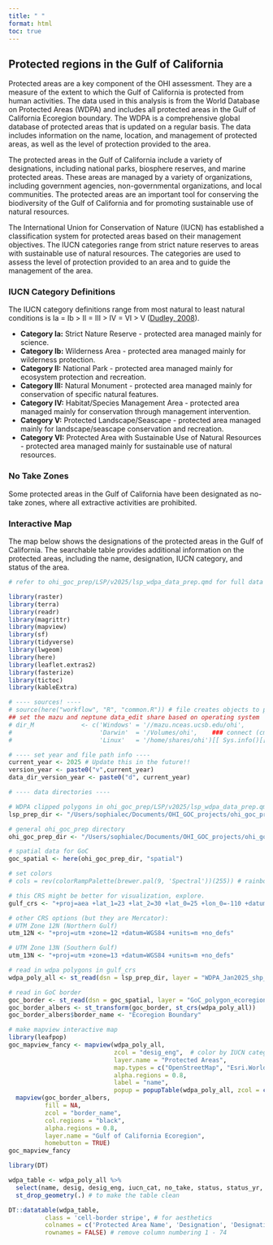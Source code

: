 ```yaml
---
title: " "
format: html
toc: true
---
```


## Protected regions in the Gulf of California

Protected areas are a key component of the OHI assessment. They are a measure of the extent to which the Gulf of California is protected from human activities. The data used in this analysis is from the World Database on Protected Areas (WDPA) and includes all protected areas in the Gulf of California Ecoregion boundary. The WDPA is a comprehensive global database of protected areas that is updated on a regular basis. The data includes information on the name, location, and management of protected areas, as well as the level of protection provided to the area.

The protected areas in the Gulf of California include a variety of designations, including national parks, biosphere reserves, and marine protected areas. These areas are managed by a variety of organizations, including government agencies, non-governmental organizations, and local communities. The protected areas are an important tool for conserving the biodiversity of the Gulf of California and for promoting sustainable use of natural resources.

The International Union for Conservation of Nature (IUCN) has established a classification system for protected areas based on their management objectives. The IUCN categories range from strict nature reserves to areas with sustainable use of natural resources. The categories are used to assess the level of protection provided to an area and to guide the management of the area.

### IUCN Category Definitions

The IUCN category definitions range from most natural to least natural conditions is Ia = Ib > II = III > IV = VI > V ([Dudley, 2008](https://portals.iucn.org/library/sites/library/files/documents/pag-021.pdf)).

- **Category Ia:** Strict Nature Reserve - protected area managed mainly for science.
- **Category Ib:** Wilderness Area - protected area managed mainly for wilderness protection.
- **Category II:** National Park - protected area managed mainly for ecosystem protection and recreation.
- **Category III:** Natural Monument - protected area managed mainly for conservation of specific natural features.
- **Category IV:** Habitat/Species Management Area - protected area managed mainly for conservation through management intervention.
- **Category V:** Protected Landscape/Seascape - protected area managed mainly for landscape/seascape conservation and recreation.
- **Category VI:** Protected Area with Sustainable Use of Natural Resources - protected area managed mainly for sustainable use of natural resources.

### No Take Zones

Some protected areas in the Gulf of California have been designated as no-take zones, where all extractive activities are prohibited.


### Interactive Map 

The map below shows the designations of the protected areas in the Gulf of California. The searchable table provides additional information on the protected areas, including the name, designation, IUCN category, and status of the area. 

```r

# refer to ohi_goc_prep/LSP/v2025/lsp_wdpa_data_prep.qmd for full data prep

library(raster)
library(terra)
library(readr)
library(magrittr)
library(mapview)
library(sf)
library(tidyverse)
library(lwgeom)
library(here)
library(leaflet.extras2)
library(fasterize)
library(tictoc)
library(kableExtra)

# ---- sources! ----
# source(here("workflow", "R", "common.R")) # file creates objects to process data
## set the mazu and neptune data_edit share based on operating system
# dir_M             <- c('Windows' = '//mazu.nceas.ucsb.edu/ohi',
#                        'Darwin'  = '/Volumes/ohi',    ### connect (cmd-K) to smb://mazu/ohi
#                        'Linux'   = '/home/shares/ohi')[[ Sys.info()[['sysname']] ]]

# ---- set year and file path info ----
current_year <- 2025 # Update this in the future!!
version_year <- paste0("v",current_year)
data_dir_version_year <- paste0("d", current_year)

# ---- data directories ----

# WDPA clipped polygons in ohi_goc_prep/LSP/v2025/lsp_wdpa_data_prep.qmd
lsp_prep_dir <- "/Users/sophialec/Documents/OHI_GOC_projects/ohi_goc_prep/LSP/v2025/output"

# general ohi_goc_prep directory
ohi_goc_prep_dir <- "/Users/sophialec/Documents/OHI_GOC_projects/ohi_goc_prep"

# spatial data for GoC
goc_spatial <- here(ohi_goc_prep_dir, "spatial")

# set colors
# cols = rev(colorRampPalette(brewer.pal(9, 'Spectral'))(255)) # rainbow color scheme

# this CRS might be better for visualization, explore.
gulf_crs <- "+proj=aea +lat_1=23 +lat_2=30 +lat_0=25 +lon_0=-110 +datum=WGS84 +units=m +no_defs"

# other CRS options (but they are Mercator):
# UTM Zone 12N (Northern Gulf)
utm_12N <- "+proj=utm +zone=12 +datum=WGS84 +units=m +no_defs"

# UTM Zone 13N (Southern Gulf)
utm_13N <- "+proj=utm +zone=13 +datum=WGS84 +units=m +no_defs"
```

```r
# read in wdpa polygons in gulf_crs
wdpa_poly_all <- st_read(dsn = lsp_prep_dir, layer = "WDPA_Jan2025_shp_clipped_all", quiet = TRUE)

# read in GoC border
goc_border <- st_read(dsn = goc_spatial, layer = "GoC_polygon_ecoregion_eqarea", quiet = TRUE)
goc_border_albers <- st_transform(goc_border, st_crs(wdpa_poly_all)) 
goc_border_albers$border_name <- "Ecoregion Boundary"

# make mapview interactive map
library(leafpop)
goc_mapview_fancy <- mapview(wdpa_poly_all,
                             zcol = "desig_eng",  # color by IUCN category
                             layer.name = "Protected Areas",
                             map.types = c("OpenStreetMap", "Esri.WorldShadedRelief", "Esri.WorldImagery"),
                             alpha.regions = 0.8,
                             label = "name",
                             popup = popupTable(wdpa_poly_all, zcol = c("name", "desig_eng"))) +
  mapview(goc_border_albers, 
          fill = NA, 
          zcol = "border_name",
          col.regions = "black", 
          alpha.regions = 0.8,
          layer.name = "Gulf of California Ecoregion",
          homebutton = TRUE)
goc_mapview_fancy
```


```r
library(DT)

wdpa_table <- wdpa_poly_all %>%
  select(name, desig, desig_eng, iucn_cat, no_take, status, status_yr, sub_loc) %>% # select only necessary attributes for the table
  st_drop_geometry(.) # to make the table clean

DT::datatable(wdpa_table, 
          class = 'cell-border stripe', # for aesthetics
          colnames = c('Protected Area Name', 'Designation', 'Designation (EN)', 'IUCN Category', 'No Take Zone', 'Status', 'Year Est.', 'Location'), # to rename the columns, removing snakecase
          rownames = FALSE) # remove column numbering 1 - 74
```

